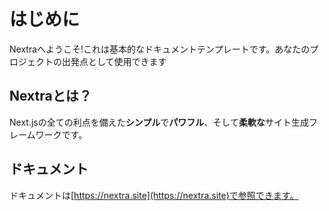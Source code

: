 # はじめに
 
Nextraへようこそ!これは基本的なドキュメントテンプレートです。あなたのプロジェクトの出発点として使用できます 

## Nextraとは？

Next.jsの全ての利点を備えた**シンプル**で**パワフル**、そして**柔軟な**サイト生成フレームワークです。

## ドキュメント

ドキュメントは[https://nextra.site](https://nextra.site)で参照できます。

